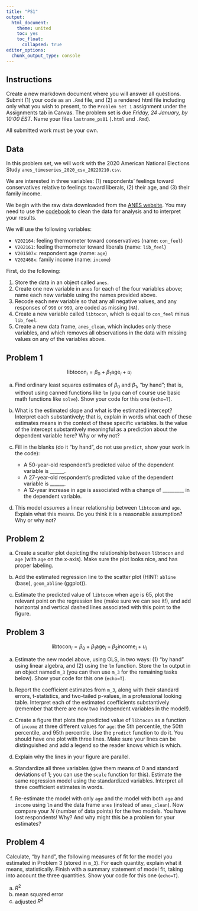 ```yaml
---
title: "PS1"
output: 
  html_document:
    theme: united
    toc: yes
    toc_float:
      collapsed: true
editor_options: 
  chunk_output_type: console
---
```


## Instructions

Create a new markdown document where you will answer all questions. Submit (1) your code as an `.Rmd` file, and (2) a rendered html file including only what you wish to present, to the `Problem Set 1` assignment under the Assignments tab in Canvas. The problem set is due *Friday, 24 January, by 10:00 EST*. Name your files `lastname_ps01` (`.html` and `.Rmd`).

All submitted work must be your own.

## Data

In this problem set, we will work with the 2020 American National Elections Study `anes_timeseries_2020_csv_20220210.csv`.

We are interested in three variables: (1) respondents' feelings toward conservatives relative to feelings toward liberals, (2) their age, and (3) their family income.

We begin with the raw data downloaded from the [ANES website](https://electionstudies.org/data-center/2020-time-series-study/). You may need to use the [codebook](https://electionstudies.org/wp-content/uploads/2022/02/anes_timeseries_2020_userguidecodebook_20220210.pdf) to clean the data for analysis and to interpret your results.

We will use the following variables:

-   `V202164`: feeling thermometer toward conservatives (name: `con_feel`)
-   `V202161`: feeling thermometer toward liberals (name: `lib_feel`)
-   `V201507x`: respondent age (name: `age`)
-   `V202468x`: family income (name: `income`)

First, do the following:

1.  Store the data in an object called `anes`.
2.  Create one new variable in `anes` for each of the four variables above; name each new variable using the names provided above.
3.  Recode each new variable so that any all negative values, and any responses of `998` or `999`, are coded as missing (`NA`).
4.  Create a new variable called `libtocon`, which is equal to `con_feel` minus `lib_feel`.
5.  Create a new data frame, `anes_clean`, which includes only these variables, and which removes all observations in the data with missing values on any of the variables above.

## Problem 1

$$\text{libtocon}_i = \beta_0 + \beta_1 \text{age}_{i} + u_i$$

a.  Find ordinary least squares estimates of $\beta_0$ and $\beta_1$, "by hand"; that is, without using canned functions like `lm` (you can of course use basic math functions like `solve`). Show your code for this one (`echo=T`).

b.  What is the estimated slope and what is the estimated intercept? Interpret each substantively; that is, explain in words what each of these estimates means in the context of these specific variables. Is the value of the intercept substantively meaningful as a prediction about the dependent variable here? Why or why not?

c.  Fill in the blanks (do it "by hand", do not use `predict`, show your work in the code):

    -   A 50-year-old respondent's predicted value of the dependent variable is \_\_\_\_\_\_.
    -   A 27-year-old respondent's predicted value of the dependent variable is \_\_\_\_\_\_.
    -   A 12-year increase in age is associated with a change of \_\_\_\_\_\_\_\_\_ in the dependent variable.

d.  This model *assumes* a linear relationship between `libtocon` and `age`. Explain what this means. Do you think it is a reasonable assumption? Why or why not?

## Problem 2

a.  Create a scatter plot depicting the relationship between `libtocon` and `age` (with `age` on the x-axis). Make sure the plot looks nice, and has proper labeling.

b.  Add the estimated regression line to the scatter plot (HINT: `abline` (base), `geom_abline` (ggplot)).

c.  Estimate the predicted value of `libtocon` when age is 65, plot the relevant point on the regression line (make sure we can see it!), and add horizontal and vertical dashed lines associated with this point to the figure.

## Problem 3

$$\text{libtocon}_i = \beta_0 + \beta_1 \text{age}_{i} + \beta_2 \text{income}_{i} + u_i$$

a.  Estimate the new model above, using OLS, in two ways: (1) "by hand" using linear algebra, and (2) using the `lm` function. Store the `lm` output in an object named `m_3` (you can then use `m_3` for the remaining tasks below). Show your code for this one (`echo=T`).

b.  Report the coefficient estimates from `m_3`, along with their standard errors, t-statistics, and two-tailed p-values, in a professional looking table. Interpret each of the estimated coefficients substantively (remember that there are now two independent variables in the model!).

c.  Create a figure that plots the predicted value of `libtocon` as a function of `income` at three different values for `age`: the 5th percentile, the 50th percentile, and 95th percentile. Use the `predict` function to do it. You should have one plot with three lines. Make sure your lines can be distinguished and add a legend so the reader knows which is which.

d.  Explain why the lines in your figure are parallel.

e.  Standardize all three variables (give them means of 0 and standard deviations of 1; you can use the `scale` function for this). Estimate the same regression model using the standardized variables. Interpret all three coefficient estimates in words.

f.  Re-estimate the model with only `age` and the model with both `age` and `income` using `lm` and the data frame `anes` (instead of `anes_clean`). Now compare your $N$ (number of data points) for the two models. You have lost respondents! Why? And why might this be a problem for your estimates?

## Problem 4

Calculate, "by hand", the following measures of fit for the model you estimated in Problem 3 (stored in `m_3`). For each quantity, explain what it means, statistically. Finish with a summary statement of model fit, taking into account the three quantities. Show your code for this one (`echo=T`).

a.  $R^2$
b.  mean squared error
c.  adjusted $R^2$
